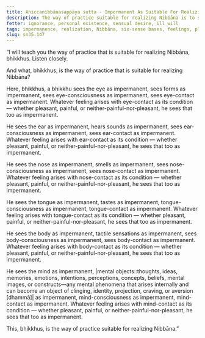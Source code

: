 ```yaml
---
title: Aniccanibbānasappāya sutta - Impermanent As Suitable For Realizing Nibbāna
description: The way of practice suitable for realizing Nibbāna is to see the impermanence of the six sense bases and their objects.
fetter: ignorance, personal existence, sensual desire, ill will
tags: impermanence, realization, Nibbāna, six-sense bases, feelings, pleasant, painful, neither-painful-nor-pleasant, sn, sn35-44, sn35
slug: sn35.147
---
```


“I will teach you the way of practice that is suitable for realizing Nibbāna, bhikkhus. Listen closely.

And what, bhikkhus, is the way of practice that is suitable for realizing Nibbāna?

Here, bhikkhus, a bhikkhu sees the eye as impermanent, sees forms as impermanent, sees eye-consciousness as impermanent, sees eye-contact as impermanent. Whatever feeling arises with eye-contact as its condition — whether pleasant, painful, or neither-painful-nor-pleasant, he sees that too as impermanent.

He sees the ear as impermanent, hears sounds as impermanent, sees ear-consciousness as impermanent, sees ear-contact as impermanent. Whatever feeling arises with ear-contact as its condition — whether pleasant, painful, or neither-painful-nor-pleasant, he sees that too as impermanent.

He sees the nose as impermanent, smells as impermanent, sees nose-consciousness as impermanent, sees nose-contact as impermanent. Whatever feeling arises with nose-contact as its condition — whether pleasant, painful, or neither-painful-nor-pleasant, he sees that too as impermanent.

He sees the tongue as impermanent, tastes as impermanent, tongue-consciousness as impermanent, tongue-contact as impermanent. Whatever feeling arises with tongue-contact as its condition — whether pleasant, painful, or neither-painful-nor-pleasant, he sees that too as impermanent.

He sees the body as impermanent, tactile sensations as impermanent, sees body-consciousness as impermanent, sees body-contact as impermanent. Whatever feeling arises with body-contact as its condition — whether pleasant, painful, or neither-painful-nor-pleasant, he sees that too as impermanent.

He sees the mind as impermanent, |mental objects::thoughts, ideas, memories, emotions, intentions, perceptions, concepts, beliefs, mental images, or constructs—any mental phenomena that arises internally and can become an object of clinging, identity, projection, craving, or aversion [dhammā]| as impermanent, mind-consciousness as impermanent, mind-contact as impermanent. Whatever feeling arises with mind-contact as its condition — whether pleasant, painful, or neither-painful-nor-pleasant, he sees that too as impermanent.

This, bhikkhus, is the way of practice suitable for realizing Nibbāna.”